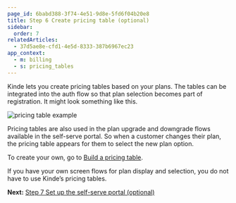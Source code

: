 ```yaml
---
page_id: 6babd388-3f74-4e51-9d8e-5fd6f04b20e8
title: Step 6 Create pricing table (optional)
sidebar:
  order: 7
relatedArticles:
  - 37d5ae8e-cfd1-4e5d-8333-387b6967ec23
app_context:
  - m: billing
  - s: pricing_tables
---
```


Kinde lets you create pricing tables based on your plans. The tables can be integrated into the auth flow so that plan selection becomes part of registration. It might look something like this.

![pricing table example](https://imagedelivery.net/skPPZTHzSlcslvHjesZQcQ/8514b968-262d-4aec-24bd-02070669e300/public)

Pricing tables are also used in the plan upgrade and downgrade flows available in the self-serve portal. So when a customer changes their plan, the pricing table appears for them to select the new plan option.

To create your own, go to [Build a pricing table](/billing/billing-user-experience/plan-selection/).

If you have your own screen flows for plan display and selection, you do not have to use Kinde’s pricing tables. 

**Next:** [Step 7 Set up the self-serve portal (optional)](/billing/get-started/self-serve-portal-setup/)
